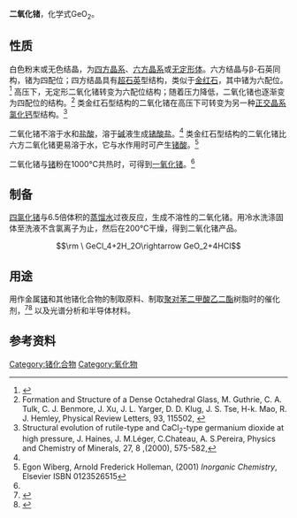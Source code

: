 {{chembox
| verifiedrevid = 440469739
| ImageFile = GeO2powder.jpg
| ImageSize = 
| IUPACName = Germanium dioxide
| OtherNames = 氧化锗<br />ACC10380<br />G-15
| Section1 = {{Chembox Identifiers
|   ChemSpiderID_Ref = {{chemspidercite|correct|chemspider}}
| ChemSpiderID = 14112
| SMILES = O=[Ge]=O
| UNII_Ref = {{fdacite|correct|FDA}}
| UNII = 5O6CM4W76A
| InChIKey = YBMRDBCBODYGJE-UHFFFAOYAG
| StdInChI_Ref = {{stdinchicite|correct|chemspider}}
| StdInChI = 1S/GeO2/c2-1-3
| StdInChIKey_Ref = {{stdinchicite|correct|chemspider}}
| StdInChIKey = YBMRDBCBODYGJE-UHFFFAOYSA-N
| CASNo = 1310-53-8
|    CASNo_Ref = {{cascite|correct|CAS}}
| PubChem = 14796
| InChI = 1/GeO2/c2-1-3
| RTECS = LY5240000
  }}
| Section2 = {{Chembox Properties
|   Formula = GeO<sub>2</sub>
|   MolarMass = 104.6388 g/mol
|   ExactMass = 105.911007
|   Appearance = 白色粉末或无色结晶
|   Density = * 4.228 g/cm<sup>3</sup> (六方晶系)<ref name="zghg">中国化工产品大全 上卷，Bc462 氧化锗，页370</ref>
* 6.239 g/cm<sup>3</sup> (四方晶系)<ref name="zghg" />
|   MeltingPt = * 1115±4°C (六方晶系)<ref name="zghg" />
* 1086±5°C (四方晶系)<ref name="zghg" />
|   BoilingPtC = 
|   Solubility = 4.47 g/L (25 °C) <br> 10.7 g/L (100 °C)
|   SolubleOther = 在[[氢氟酸|HF]]，[[盐酸|HCl]]中不溶<br />溶于其它酸和碱
|   RefractIndex = 1.650
  }}
| Section3 = {{Chembox Structure
|   CrystalStruct = [[四方晶系|四方晶系]]，[[六方晶系|六方晶系]]
  }}
| Section7 = {{Chembox Hazards
|  Reference = 
|  ExternalMSDS = 
|  EUIndex = 未列出
|  EUHarzardSymbol = {{Chembox EUHazardSymbol|Xn}}
|  EUClass = 
|  RPhrases = {{R22}}
|  SPhrases = {{S22}}-{{S24/25}}
|  RSPhrases = 
|  GHSPictograms = 
|  GHSSignalWord = 
|  HPhrases = 
|  PPhrases = 
|  MainHazards = 
|  IngestionHazard = 
|  InhalationHazard = 
|  EyeHazard = 
|  SkinHazard = 
|  NFPA-H = 
|  NFPA-F = 
|  NFPA-R = 
|  NFPA-O = 
|  FlashPt = 不可燃
|  Autoignition = 
|  ExploLimits = 
|  PEL = 
|  TLV = 
|  MAK = 
|  MELS = 
|  LD50 = 3700 mg/kg (大鼠经口)<ref>[http://sauvignon.mit.edu/safety/geo2.html Aldrich Chemical - Germanium Dioxide, 99.998%, 19947-8] {{webarchive|url=https://web.archive.org/web/20070923194408/http://sauvignon.mit.edu/safety/geo2.html |date=2007-09-23 }}</ref>
|  LC50 = 
|  LCt50 =
  }}
| Section8 = {{Chembox Related
|   OtherAnions=[[二硫化锗|二硫化锗]]<br />[[二硒化锗|二硒化锗]]
|   OtherCations=[[二氧化碳|二氧化碳]]<br />[[二氧化硅|二氧化硅]]<br />[[二氧化锡|二氧化锡]]<br />[[二氧化铅|二氧化铅]]
|   OtherCpds=[[一氧化锗|一氧化锗]]
  }}
}}
'''二氧化锗'''，化学式GeO<sub>2</sub>。

==性质==
白色粉末或无色结晶，为[[四方晶系|四方晶系]]、[[六方晶系|六方晶系]]或[[无定形体|无定形体]]。六方结晶与β-石英同构，锗为四配位；四方结晶具有[[超石英|超石英]]型结构，类似于[[金红石|金红石]]，其中锗为六配位。<ref name = "Greenwood">{{Greenwood&Earnshaw}}</ref> 高压下，无定形二氧化锗转变为六配位结构；随着压力降低，二氧化锗也逐渐变为四配位的结构。<ref>Formation and Structure of a Dense Octahedral Glass, M. Guthrie, C. A. Tulk, C. J. Benmore, J. Xu, J. L. Yarger, D. D. Klug, J. S. Tse, H-k. Mao, R. J. Hemley, Physical Review Letters, 93, 115502, {{doi|10.1103/PhysRevLett.93.115502}}</ref> 类金红石型结构的二氧化锗在高压下可转变为另一种[[正交晶系|正交晶系]][[氯化钙|氯化钙]]型结构。<ref>Structural evolution of rutile-type and CaCl<sub>2</sub>-type germanium dioxide at high pressure, J. Haines, J. M.Léger, C.Chateau, A. S.Pereira, Physics and Chemistry of Minerals, 27, 8 ,(2000), 575-582,{{doi|10.1007/s002690000092}}</ref>

二氧化锗不溶于水和[[盐酸|盐酸]]，溶于[[碱|碱]]液生成[[锗酸盐|锗酸盐]]。<ref name = "Wiberg&Holleman"/> 类金红石型结构的二氧化锗比六方二氧化锗更易溶于水，它与水作用时可产生[[锗酸|锗酸]]。<ref name = "Wiberg&Holleman">Egon Wiberg, Arnold Frederick Holleman, (2001) ''Inorganic Chemistry'', Elsevier ISBN 0123526515</ref>

二氧化锗与[[锗|锗]]粉在1000°C共热时，可得到[[一氧化锗|一氧化锗]]。<ref name="Greenwood"/>

==制备==
[[四氯化锗|四氯化锗]]与6.5倍体积的[[蒸馏水|蒸馏水]]过夜反应，生成不溶性的二氧化锗。用冷水洗涤固体至洗液不含氯离子为止，然后在200°C干燥，得到二氧化锗产品。
:<math>\rm \ GeCl_4+2H_2O\rightarrow GeO_2+4HCl</math>

==用途==
用作金属[[锗|锗]]和其他锗化合物的制取原料、制取[[聚对苯二甲酸乙二酯|聚对苯二甲酸乙二酯]]树脂时的催化剂，<ref name=Thiele>{{cite journal en| author = Thiele, Ulrich K. | year = 2001 | title = The Current Status of Catalysis and Catalyst Development for the Industrial Process of Poly(ethylene terephthalate) Polycondensation | journal = International Journal of Polymeric Materials | volume = 50 | issue = 3 | pages = 387 – 394 |doi = 10.1080/00914030108035115  }}</ref><ref>{{Cite web |url=http://www.guidechem.com/dictionary/1310-53-8.html |title=二氧化锗字典-Guidechem.com{{en}} |accessdate=2012-01-09 |archive-date=2019-05-16 |archive-url=https://web.archive.org/web/20190516122405/https://www.guidechem.com/dictionary/1310-53-8.html |dead-url=no }}</ref> 以及光谱分析和半导体材料。

==参考资料==
{{reflist}}

{{锗化合物}}
{{氧化物}}

[[Category:锗化合物|Category:锗化合物]]
[[Category:氧化物|Category:氧化物]]